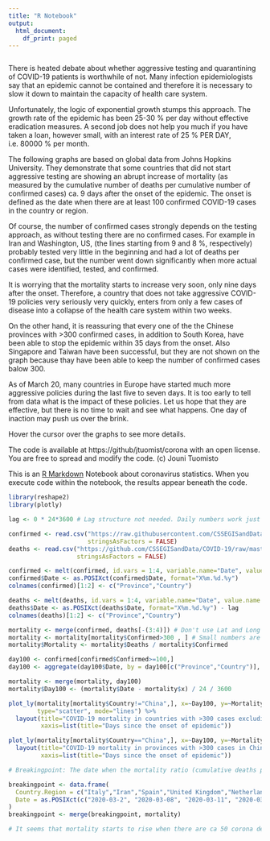 ```yaml
---
title: "R Notebook"
output:
  html_document:
    df_print: paged
---
```



```r

```

There is heated debate about whether aggressive testing and quarantining of COVID-19 patients is worthwhile of not. Many infection epidemiologists say that an epidemic cannot be contained and therefore it is necessary to slow it down to maintain the capacity of health care system. 

Unfortunately, the logic of exponential growth stumps this approach. The growth rate of the epidemic has been 25-30 % per day without effective eradication measures. A second job does not help you much if you have taken a loan, however small, with an interest rate of 25 % PER DAY, i.e. 80000 % per month.

The following graphs are based on global data from Johns Hopkins University. They demonstrate that some countries that did not start aggressive testing are showing an abrupt increase of mortality (as measured by the cumulative number of deaths per cumulative number of confirmed cases) ca. 9 days after the onset of the epidemic. The onset is defined as the date when there are at least 100 confirmed COVID-19 cases in the country or region.

Of course, the number of confirmed cases strongly depends on the testing approach, as without testing there are no confirmed cases. For example in Iran and Washington, US, (the lines starting from 9 and 8 %, respectively) probably tested very little in the beginning and had a lot of deaths per confirmed case, but the number went down significantly when more actual cases were identified, tested, and confirmed.

It is worrying that the mortality starts to increase very soon, only nine days after the onset. Therefore, a country that does not take aggressive COVID-19 policies very seriously very quickly, enters from only a few cases of disease into a collapse of the health care system within two weeks.

On the other hand, it is reassuring that every one of the the Chinese provinces with >300 confirmed cases, in addition to South Korea, have been able to stop the epidemic within 35 days from the onset. Also Singapore and Taiwan have been successful, but they are not shown on the graph because thay have been able to keep the number of confirmed cases balow 300.

As of March 20, many countries in Europe have started much more aggressive policies during the last five to seven days. It is too early to tell from data what is the impact of these policies. Let us hope that they are effective, but there is no time to wait and see what happens. One day of inaction may push us over the brink.

Hover the cursor over the graphs to see more details.

The code is available at https://github/jtuomist/corona with an open license. You are free to spread and modify the code. (c) Jouni Tuomisto

This is an [R Markdown](http://rmarkdown.rstudio.com) Notebook about coronavirus statistics. When you execute code within the notebook, the results appear beneath the code. 

```r
library(reshape2)
library(plotly)

lag <- 0 * 24*3600 # Lag structure not needed. Daily numbers work just fine even if the death toll depends on previous, not current, cases.

confirmed <- read.csv("https://raw.githubusercontent.com/CSSEGISandData/COVID-19/master/csse_covid_19_data/csse_covid_19_time_series/time_series_19-covid-Confirmed.csv",
                      stringsAsFactors = FALSE)
deaths <- read.csv("https://github.com/CSSEGISandData/COVID-19/raw/master/csse_covid_19_data/csse_covid_19_time_series/time_series_19-covid-Deaths.csv",
                   stringsAsFactors = FALSE)

confirmed <- melt(confirmed, id.vars = 1:4, variable.name="Date", value.name = "Confirmed")
confirmed$Date <- as.POSIXct(confirmed$Date, format="X%m.%d.%y")
colnames(confirmed)[1:2] <- c("Province","Country")

deaths <- melt(deaths, id.vars = 1:4, variable.name="Date", value.name = "Deaths")
deaths$Date <- as.POSIXct(deaths$Date, format="X%m.%d.%y") - lag
colnames(deaths)[1:2] <- c("Province","Country")

mortality <- merge(confirmed, deaths[-(3:4)]) # Don't use Lat and Long in merge
mortality <- mortality[mortality$Confirmed>300 , ] # Small numbers are too unreliable to be useful in mortality calculations
mortality$Mortality <- mortality$Deaths / mortality$Confirmed

day100 <- confirmed[confirmed$Confirmed>=100,]
day100 <- aggregate(day100$Date, by = day100[c("Province","Country")], FUN=min)

mortality <- merge(mortality, day100)
mortality$Day100 <- (mortality$Date - mortality$x) / 24 / 3600

plot_ly(mortality[mortality$Country!="China",], x=~Day100, y=~Mortality, color=~paste(Province, Country),
        type="scatter", mode="lines") %>%
  layout(title="COVID-19 mortality in countries with >300 cases excluding China",
         xaxis=list(title="Days since the onset of epidemic"))

plot_ly(mortality[mortality$Country=="China",], x=~Day100, y=~Mortality, color=~paste(Province, Country), type="scatter", mode="lines") %>%
  layout(title="COVID-19 mortality in provinces with >300 cases in China",
         xaxis=list(title="Days since the onset of epidemic"))

# Breakingpoint: The date when the mortality ratio (cumulative deaths per cumulative confirmed cases starts to rise (above typical 2 %)

breakingpoint <- data.frame(
  Country.Region = c("Italy","Iran","Spain","United Kingdom","Netherlands"),
  Date = as.POSIXct(c("2020-03-2", "2020-03-08", "2020-03-11", "2020-03-16", "2020-03-17"))
)
breakingpoint <- merge(breakingpoint, mortality)

# It seems that mortality starts to rise when there are ca 50 corona deaths (200 in Iran) or ca 2000 confirmed cases (6500 in Iran)

```

